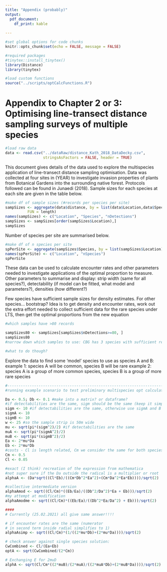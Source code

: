 ```yaml
---
title: "Appendix (probably)"
output: 
  pdf_document:
    df_print: kable
  
---
```

```r
#set global options for code chunks
knitr::opts_chunk$set(echo = FALSE, message = FALSE)

#required packages
#tinytex::install_tinytex()
library(Distance)
library(tinytex)

#load custom functions
source("../scripts/optCalcFunctions.R")

```

# Appendix to Chapter 2 or 3: Optimising line-transect distance sampling surveys of multiple species 

```r

#load raw data
data <- read.csv("../dataRaw/distance_Kath_2018_DataDecky.csv", 
                 stringsAsFactors = FALSE, header = TRUE)
```

This document gives details of the data used to explore the multispecies application of line-transect distance sampling optimisation.  Data was collected at four sites in (YEAR) to investigate invasion properties of plants from Botanical Gardens into the surrounding native forest.  Protocols followed can be found in Junaedi (2018).  Sample sizes for each species at each site are given in the table below.

```r

#make df of sample sizes (#records per species per site)
sampSizes <- aggregate(data$distance, by = list(data$Location,data$Species), 
          FUN = length)
names(sampSizes) <- c("Location", "Species", "nDetections")
sampSizes <- sampSizes[order(sampSizes$Location),]
sampSizes

```
Number of species per site are summarised below.
```r
#make df of n species per site
spPerSite <- aggregate(sampSizes$Species, by = list(sampSizes$Location), FUN = length)
names(spPerSite) <- c("Location", "nSpecies")
spPerSite
```

These data can be used to calculate encounter rates and other parameters needed to investigate applications of the optimal proportion to measure. 
Other parameters to summarise and display: strip width (same for all species?), detectability (if model can be fitted, what model and parameters?), densities (how different?)

Few species have sufficient sample sizes for density estimates.  For other species... bootstrap?  Idea is to get density and encounter rates, work out the extra effort needed to collect sufficient data for the rare species under LTS, then get the optimal proportions from the new equation

```r
#which samples have >80 records

sampSizes80 <- sampSizes[sampSizes$nDetections>=80, ]
sampSizes80
#narrow down which samples to use: CBG has 3 species with sufficient records for ds

#what to do though?
```
Explore the data to find some 'model' species to use as species A and B: example 1: species A will be common, species B will be rare
example 2: species A is a group of more common species, species B is a group of more rare species
```r
#-----------------------------------------------------------------------------
#running example scenario to test preliminary multispecies opt calculations

Da <- 0.5; Db <- 0.1 #make into a matrix? or dataframe?
#if detectabilities are the same, sigm should be the same (keep it simple)
sigm <- 10 #if detectabilities are the same, otherwise use sigmA and B below
sigmA <- 10
sigmB <- 10
w <- 25 #so the sample strip is 50m wide
mu <- sqrt(pi*(sigm^2)/2) #if detectabilities are the same
muA <- sqrt(pi*(sigmA^2)/2)
muB <- sqrt(pi*(sigmB^2)/2)
Ea <- 2*mu*Da
Eb <- 2*mu*Db
#costs - Cl is length related, Cm we consider the same for both species
Cm <- 0.5
Cl <- 0.05

#exact (I think) recreation of the expression from mathematica
#not super sure if the Da outside the radical is a multiplier or root
alphaA <- (Da*sqrt((Cl*Eb)/((Cm*Db^2*Ea^2)+(Cm*Da^2*Ea*Eb))))/sqrt(2)

#collective intermediate version
alphaAmod <- sqrt((Cl/Cm)*((Eb/Ea)/((Db^2/Da^2)*Ea + Eb)))/sqrt(2)
#my attempt at modification
alphaAmodme <- sqrt((Cl/Cm)*((Eb/Ea)/((Db^2*Ea/Da^2) + Eb)))/sqrt(2)

####
# Currently (25.02.2021) all give same answer!!!!

# if encounter rates are the same (numerator
# in second term inside radial simplifies to 1)
alphaAsimp <- sqrt((Cl/Cm)*(1/((2*mu*Db)+(2*mu*Da))))/sqrt(2)

# check answer against single species solution: 
CwCombined <- Cl/(Ea+Eb)
optA <- sqrt(CwCombined/(2*Cm))

# Exchanging E for 2muD
alphA <- sqrt(Cl/Cm*((2*muB)/(2*muA)/((2*muA*Db)+(2*muB*Da))))/sqrt(2)
```


